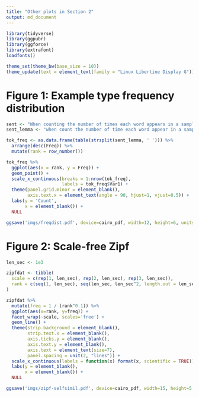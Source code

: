 ```yaml
---
title: "Other plots in Section 2"
output: md_document
---
```


```r
library(tidyverse)
library(ggpubr)
library(ggforce)
library(extrafont)
loadfonts()

theme_set(theme_bw(base_size = 10))
theme_update(text = element_text(family = "Linux Libertine Display G"))
```

# Figure 1: Example type frequency distribution

```r
sent <- "When counting the number of times each word appears in a sample of natural language data (i.e., counting the number of tokens for each type), one will find that a small handful of types occur very frequently, a few more appear with middling frequency, and most show up only once or twice"
sent_lemma <- "when count the number of time each word appear in a sample of natural language data i.e. count the number of token for each type one will find that a small handful of type occur very frequently a few more appear with middling frequency and most show up only once or twice"

tok_freq <- as.data.frame(table(strsplit(sent_lemma, ' '))) %>% 
  arrange(desc(Freq)) %>% 
  mutate(rank = row_number())

tok_freq %>% 
  ggplot(aes(x = rank, y = Freq)) +
  geom_point() +
  scale_x_continuous(breaks = 1:nrow(tok_freq), 
                     labels = tok_freq$Var1) +
  theme(panel.grid.minor = element_blank(),
        axis.text.x = element_text(angle = 90, hjust=1, vjust=0.5)) +
  labs(y = 'Count',
       x = element_blank()) +
  NULL

ggsave('imgs/freqdist.pdf', device=cairo_pdf, width=12, height=6, units='cm')
```

# Figure 2: Scale-free Zipf

```r
len_sec <- 1e3

zipfdat <- tibble(
  scale = c(rep(1, len_sec), rep(2, len_sec), rep(3, len_sec)),
  rank = c(seq(1, len_sec), seq(len_sec, len_sec^2, length.out = len_sec), seq(len_sec^2, len_sec^3, length.out = len_sec))
)

zipfdat %>% 
  mutate(freq = 1 / (rank^0.1)) %>% 
  ggplot(aes(x=rank, y=freq)) +
  facet_wrap(~scale, scales='free') +
  geom_line() +
  theme(strip.background = element_blank(),
        strip.text.x = element_blank(),
        axis.ticks.y = element_blank(),
        axis.text.y = element_blank(),
        axis.text = element_text(size=7),
        panel.spacing = unit(2, "lines")) +
  scale_x_continuous(labels = function(x) format(x, scientific = TRUE)) +
  labs(y = element_blank(),
       x = element_blank()) +
  NULL

ggsave('imgs/zipf-selfsimil.pdf', device=cairo_pdf, width=15, height=5, units='cm')
```
